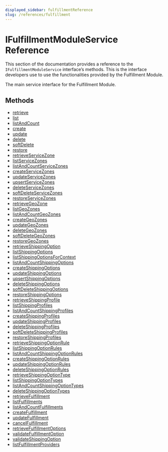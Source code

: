 ```yaml
---
displayed_sidebar: fulfillmentReference
slug: /references/fulfillment
---
```



# IFulfillmentModuleService Reference

This section of the documentation provides a reference to the `IFulfillmentModuleService` interface’s methods. This is the interface developers use to use the functionalities provided by the Fulfillment Module.

The main service interface for the Fulfillment Module.

## Methods

- [retrieve](../../IFulfillmentModuleService/methods/fulfillment.IFulfillmentModuleService.retrieve/page.mdx)
- [list](../../IFulfillmentModuleService/methods/fulfillment.IFulfillmentModuleService.list/page.mdx)
- [listAndCount](../../IFulfillmentModuleService/methods/fulfillment.IFulfillmentModuleService.listAndCount/page.mdx)
- [create](../../IFulfillmentModuleService/methods/fulfillment.IFulfillmentModuleService.create/page.mdx)
- [update](../../IFulfillmentModuleService/methods/fulfillment.IFulfillmentModuleService.update/page.mdx)
- [delete](../../IFulfillmentModuleService/methods/fulfillment.IFulfillmentModuleService.delete/page.mdx)
- [softDelete](../../IFulfillmentModuleService/methods/fulfillment.IFulfillmentModuleService.softDelete/page.mdx)
- [restore](../../IFulfillmentModuleService/methods/fulfillment.IFulfillmentModuleService.restore/page.mdx)
- [retrieveServiceZone](../../IFulfillmentModuleService/methods/fulfillment.IFulfillmentModuleService.retrieveServiceZone/page.mdx)
- [listServiceZones](../../IFulfillmentModuleService/methods/fulfillment.IFulfillmentModuleService.listServiceZones/page.mdx)
- [listAndCountServiceZones](../../IFulfillmentModuleService/methods/fulfillment.IFulfillmentModuleService.listAndCountServiceZones/page.mdx)
- [createServiceZones](../../IFulfillmentModuleService/methods/fulfillment.IFulfillmentModuleService.createServiceZones/page.mdx)
- [updateServiceZones](../../IFulfillmentModuleService/methods/fulfillment.IFulfillmentModuleService.updateServiceZones/page.mdx)
- [upsertServiceZones](../../IFulfillmentModuleService/methods/fulfillment.IFulfillmentModuleService.upsertServiceZones/page.mdx)
- [deleteServiceZones](../../IFulfillmentModuleService/methods/fulfillment.IFulfillmentModuleService.deleteServiceZones/page.mdx)
- [softDeleteServiceZones](../../IFulfillmentModuleService/methods/fulfillment.IFulfillmentModuleService.softDeleteServiceZones/page.mdx)
- [restoreServiceZones](../../IFulfillmentModuleService/methods/fulfillment.IFulfillmentModuleService.restoreServiceZones/page.mdx)
- [retrieveGeoZone](../../IFulfillmentModuleService/methods/fulfillment.IFulfillmentModuleService.retrieveGeoZone/page.mdx)
- [listGeoZones](../../IFulfillmentModuleService/methods/fulfillment.IFulfillmentModuleService.listGeoZones/page.mdx)
- [listAndCountGeoZones](../../IFulfillmentModuleService/methods/fulfillment.IFulfillmentModuleService.listAndCountGeoZones/page.mdx)
- [createGeoZones](../../IFulfillmentModuleService/methods/fulfillment.IFulfillmentModuleService.createGeoZones/page.mdx)
- [updateGeoZones](../../IFulfillmentModuleService/methods/fulfillment.IFulfillmentModuleService.updateGeoZones/page.mdx)
- [deleteGeoZones](../../IFulfillmentModuleService/methods/fulfillment.IFulfillmentModuleService.deleteGeoZones/page.mdx)
- [softDeleteGeoZones](../../IFulfillmentModuleService/methods/fulfillment.IFulfillmentModuleService.softDeleteGeoZones/page.mdx)
- [restoreGeoZones](../../IFulfillmentModuleService/methods/fulfillment.IFulfillmentModuleService.restoreGeoZones/page.mdx)
- [retrieveShippingOption](../../IFulfillmentModuleService/methods/fulfillment.IFulfillmentModuleService.retrieveShippingOption/page.mdx)
- [listShippingOptions](../../IFulfillmentModuleService/methods/fulfillment.IFulfillmentModuleService.listShippingOptions/page.mdx)
- [listShippingOptionsForContext](../../IFulfillmentModuleService/methods/fulfillment.IFulfillmentModuleService.listShippingOptionsForContext/page.mdx)
- [listAndCountShippingOptions](../../IFulfillmentModuleService/methods/fulfillment.IFulfillmentModuleService.listAndCountShippingOptions/page.mdx)
- [createShippingOptions](../../IFulfillmentModuleService/methods/fulfillment.IFulfillmentModuleService.createShippingOptions/page.mdx)
- [updateShippingOptions](../../IFulfillmentModuleService/methods/fulfillment.IFulfillmentModuleService.updateShippingOptions/page.mdx)
- [upsertShippingOptions](../../IFulfillmentModuleService/methods/fulfillment.IFulfillmentModuleService.upsertShippingOptions/page.mdx)
- [deleteShippingOptions](../../IFulfillmentModuleService/methods/fulfillment.IFulfillmentModuleService.deleteShippingOptions/page.mdx)
- [softDeleteShippingOptions](../../IFulfillmentModuleService/methods/fulfillment.IFulfillmentModuleService.softDeleteShippingOptions/page.mdx)
- [restoreShippingOptions](../../IFulfillmentModuleService/methods/fulfillment.IFulfillmentModuleService.restoreShippingOptions/page.mdx)
- [retrieveShippingProfile](../../IFulfillmentModuleService/methods/fulfillment.IFulfillmentModuleService.retrieveShippingProfile/page.mdx)
- [listShippingProfiles](../../IFulfillmentModuleService/methods/fulfillment.IFulfillmentModuleService.listShippingProfiles/page.mdx)
- [listAndCountShippingProfiles](../../IFulfillmentModuleService/methods/fulfillment.IFulfillmentModuleService.listAndCountShippingProfiles/page.mdx)
- [createShippingProfiles](../../IFulfillmentModuleService/methods/fulfillment.IFulfillmentModuleService.createShippingProfiles/page.mdx)
- [updateShippingProfiles](../../IFulfillmentModuleService/methods/fulfillment.IFulfillmentModuleService.updateShippingProfiles/page.mdx)
- [deleteShippingProfiles](../../IFulfillmentModuleService/methods/fulfillment.IFulfillmentModuleService.deleteShippingProfiles/page.mdx)
- [softDeleteShippingProfiles](../../IFulfillmentModuleService/methods/fulfillment.IFulfillmentModuleService.softDeleteShippingProfiles/page.mdx)
- [restoreShippingProfiles](../../IFulfillmentModuleService/methods/fulfillment.IFulfillmentModuleService.restoreShippingProfiles/page.mdx)
- [retrieveShippingOptionRule](../../IFulfillmentModuleService/methods/fulfillment.IFulfillmentModuleService.retrieveShippingOptionRule/page.mdx)
- [listShippingOptionRules](../../IFulfillmentModuleService/methods/fulfillment.IFulfillmentModuleService.listShippingOptionRules/page.mdx)
- [listAndCountShippingOptionRules](../../IFulfillmentModuleService/methods/fulfillment.IFulfillmentModuleService.listAndCountShippingOptionRules/page.mdx)
- [createShippingOptionRules](../../IFulfillmentModuleService/methods/fulfillment.IFulfillmentModuleService.createShippingOptionRules/page.mdx)
- [updateShippingOptionRules](../../IFulfillmentModuleService/methods/fulfillment.IFulfillmentModuleService.updateShippingOptionRules/page.mdx)
- [deleteShippingOptionRules](../../IFulfillmentModuleService/methods/fulfillment.IFulfillmentModuleService.deleteShippingOptionRules/page.mdx)
- [retrieveShippingOptionType](../../IFulfillmentModuleService/methods/fulfillment.IFulfillmentModuleService.retrieveShippingOptionType/page.mdx)
- [listShippingOptionTypes](../../IFulfillmentModuleService/methods/fulfillment.IFulfillmentModuleService.listShippingOptionTypes/page.mdx)
- [listAndCountShippingOptionTypes](../../IFulfillmentModuleService/methods/fulfillment.IFulfillmentModuleService.listAndCountShippingOptionTypes/page.mdx)
- [deleteShippingOptionTypes](../../IFulfillmentModuleService/methods/fulfillment.IFulfillmentModuleService.deleteShippingOptionTypes/page.mdx)
- [retrieveFulfillment](../../IFulfillmentModuleService/methods/fulfillment.IFulfillmentModuleService.retrieveFulfillment/page.mdx)
- [listFulfillments](../../IFulfillmentModuleService/methods/fulfillment.IFulfillmentModuleService.listFulfillments/page.mdx)
- [listAndCountFulfillments](../../IFulfillmentModuleService/methods/fulfillment.IFulfillmentModuleService.listAndCountFulfillments/page.mdx)
- [createFulfillment](../../IFulfillmentModuleService/methods/fulfillment.IFulfillmentModuleService.createFulfillment/page.mdx)
- [updateFulfillment](../../IFulfillmentModuleService/methods/fulfillment.IFulfillmentModuleService.updateFulfillment/page.mdx)
- [cancelFulfillment](../../IFulfillmentModuleService/methods/fulfillment.IFulfillmentModuleService.cancelFulfillment/page.mdx)
- [retrieveFulfillmentOptions](../../IFulfillmentModuleService/methods/fulfillment.IFulfillmentModuleService.retrieveFulfillmentOptions/page.mdx)
- [validateFulfillmentOption](../../IFulfillmentModuleService/methods/fulfillment.IFulfillmentModuleService.validateFulfillmentOption/page.mdx)
- [validateShippingOption](../../IFulfillmentModuleService/methods/fulfillment.IFulfillmentModuleService.validateShippingOption/page.mdx)
- [listFulfillmentProviders](../../IFulfillmentModuleService/methods/fulfillment.IFulfillmentModuleService.listFulfillmentProviders/page.mdx)
